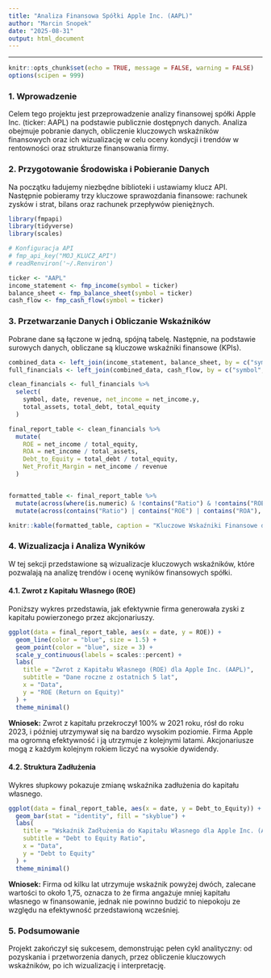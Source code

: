 ---
title: "Analiza Finansowa Spółki Apple Inc. (AAPL)"
author: "Marcin Snopek"
date: "2025-08-31"
output: html_document
---

---

```{r setup, include=FALSE}
knitr::opts_chunk$set(echo = TRUE, message = FALSE, warning = FALSE)
options(scipen = 999)
```

### 1. Wprowadzenie

Celem tego projektu jest przeprowadzenie analizy finansowej spółki Apple Inc. (ticker: AAPL) na podstawie publicznie dostępnych danych. Analiza obejmuje pobranie danych, obliczenie kluczowych wskaźników finansowych oraz ich wizualizację w celu oceny kondycji i trendów w rentowności oraz strukturze finansowania firmy.

### 2. Przygotowanie Środowiska i Pobieranie Danych

Na początku ładujemy niezbędne biblioteki i ustawiamy klucz API. Następnie pobieramy trzy kluczowe sprawozdania finansowe: rachunek zysków i strat, bilans oraz rachunek przepływów pieniężnych.

```{r ladowanie_danych}
library(fmpapi)
library(tidyverse)
library(scales) 

# Konfiguracja API
# fmp_api_key("MOJ_KLUCZ_API") 
# readRenviron('~/.Renviron')

ticker <- "AAPL"
income_statement <- fmp_income(symbol = ticker)
balance_sheet <- fmp_balance_sheet(symbol = ticker)
cash_flow <- fmp_cash_flow(symbol = ticker)
```

### 3. Przetwarzanie Danych i Obliczanie Wskaźników

Pobrane dane są łączone w jedną, spójną tabelę. Następnie, na podstawie surowych danych, obliczane są kluczowe wskaźniki finansowe (KPIs).

```{r przetwarzanie_i_wskazniki}
combined_data <- left_join(income_statement, balance_sheet, by = c("symbol", "date"))
full_financials <- left_join(combined_data, cash_flow, by = c("symbol", "date"))

clean_financials <- full_financials %>%
  select(
    symbol, date, revenue, net_income = net_income.y,
    total_assets, total_debt, total_equity
  )

final_report_table <- clean_financials %>%
  mutate(
    ROE = net_income / total_equity,
    ROA = net_income / total_assets,
    Debt_to_Equity = total_debt / total_equity,
    Net_Profit_Margin = net_income / revenue
  )


formatted_table <- final_report_table %>%
  mutate(across(where(is.numeric) & !contains("Ratio") & !contains("ROE") & !contains("ROA"), ~ comma(.x, accuracy = 1))) %>%
  mutate(across(contains("Ratio") | contains("ROE") | contains("ROA"), ~ number(.x, accuracy = 0.01)))

knitr::kable(formatted_table, caption = "Kluczowe Wskaźniki Finansowe dla AAPL")
```

### 4. Wizualizacja i Analiza Wyników

W tej sekcji przedstawione są wizualizacje kluczowych wskaźników, które pozwalają na analizę trendów i ocenę wyników finansowych spółki.

#### 4.1. Zwrot z Kapitału Własnego (ROE)

Poniższy wykres przedstawia, jak efektywnie firma generowała zyski z kapitału powierzonego przez akcjonariuszy.

```{r wizualizacja_roe, out.width="100%"}

ggplot(data = final_report_table, aes(x = date, y = ROE)) +
  geom_line(color = "blue", size = 1.5) +
  geom_point(color = "blue", size = 3) +
  scale_y_continuous(labels = scales::percent) +
  labs(
    title = "Zwrot z Kapitału Własnego (ROE) dla Apple Inc. (AAPL)",
    subtitle = "Dane roczne z ostatnich 5 lat",
    x = "Data",
    y = "ROE (Return on Equity)"
  ) +
  theme_minimal()
```

**Wniosek:** Zwrot z kapitału przekroczył 100% w 2021 roku, rósł do roku 2023, i później utrzymywał się na bardzo wysokim poziomie. Firma Apple ma ogromną efektywność i ją utrzymuje z kolejnymi latami. Akcjonariusze mogą z każdym kolejnym rokiem liczyć na wysokie dywidendy.

#### 4.2. Struktura Zadłużenia

Wykres słupkowy pokazuje zmianę wskaźnika zadłużenia do kapitału własnego.

```{r wizualizacja_zadluzenie, out.width="100%"}
ggplot(data = final_report_table, aes(x = date, y = Debt_to_Equity)) +
  geom_bar(stat = "identity", fill = "skyblue") +
  labs(
    title = "Wskaźnik Zadłużenia do Kapitału Własnego dla Apple Inc. (AAPL)",
    subtitle = "Debt to Equity Ratio",
    x = "Data",
    y = "Debt to Equity"
  ) +
  theme_minimal()
```

**Wniosek:** Firma od kilku lat utrzymuje wskaźnik powyżej dwóch, zalecane wartości to około 1,75, oznacza to że firma angażuje mniej kapitału własnego w finansowanie, jednak nie powinno budzić to niepokoju ze względu na efektywność przedstawioną wcześniej.

### 5. Podsumowanie

Projekt zakończył się sukcesem, demonstrując pełen cykl analityczny: od pozyskania i przetworzenia danych, przez obliczenie kluczowych wskaźników, po ich wizualizację i interpretację.